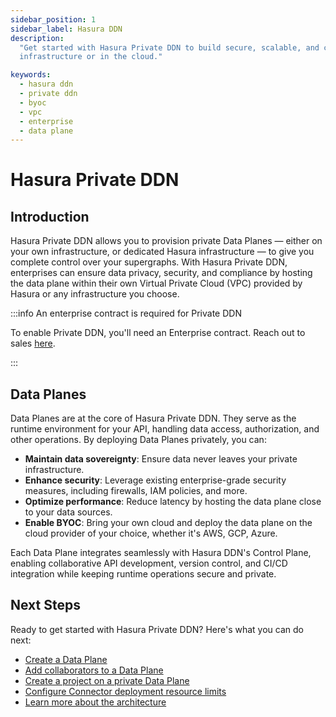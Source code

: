 ```yaml
---
sidebar_position: 1
sidebar_label: Hasura DDN
description:
  "Get started with Hasura Private DDN to build secure, scalable, and customizable GraphQL APIs on your own
  infrastructure or in the cloud."

keywords:
  - hasura ddn
  - private ddn
  - byoc
  - vpc
  - enterprise
  - data plane
---
```


# Hasura Private DDN

## Introduction

Hasura Private DDN allows you to provision private Data Planes — either on your own infrastructure, or dedicated Hasura
infrastructure — to give you complete control over your supergraphs. With Hasura Private DDN, enterprises can ensure
data privacy, security, and compliance by hosting the data plane within their own Virtual Private Cloud (VPC) provided
by Hasura or any infrastructure you choose.

:::info An enterprise contract is required for Private DDN

To enable Private DDN, you'll need an Enterprise contract. Reach out to sales [here](https://hasura.io/contact-us).

:::

## Data Planes

Data Planes are at the core of Hasura Private DDN. They serve as the runtime environment for your API, handling data
access, authorization, and other operations. By deploying Data Planes privately, you can:

- **Maintain data sovereignty**: Ensure data never leaves your private infrastructure.
- **Enhance security**: Leverage existing enterprise-grade security measures, including firewalls, IAM policies, and
  more.
- **Optimize performance**: Reduce latency by hosting the data plane close to your data sources.
- **Enable BYOC**: Bring your own cloud and deploy the data plane on the cloud provider of your choice, whether it's
  AWS, GCP, Azure.

Each Data Plane integrates seamlessly with Hasura DDN's Control Plane, enabling collaborative API development, version
control, and CI/CD integration while keeping runtime operations secure and private.

## Next Steps

Ready to get started with Hasura Private DDN? Here's what you can do next:

- [Create a Data Plane](/private-ddn/create-a-data-plane.mdx)
- [Add collaborators to a Data Plane](/private-ddn/data-plane-collaboration.mdx)
- [Create a project on a private Data Plane](/private-ddn/create-a-project-on-a-data-plane.mdx)
- [Configure Connector deployment resource limits](/private-ddn/connector-deployment-resource-limits.mdx)
- [Learn more about the architecture](/architecture/overview.mdx)

